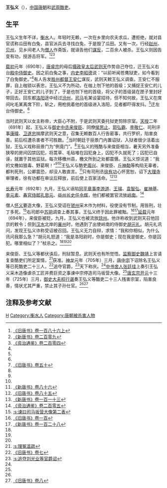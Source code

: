 {{Infobox Biography
| subject_name   = 王弘義
| image_name     = 
| image_size     = 
| image_caption  =
| date_of_birth  = 7世纪
| place_of_birth = [[唐朝|唐朝]]
| date_of_death  = 694年
| place_of_death = [[武周|武周]]
| occupation     = [[唐朝|唐朝]]、[[武周|武周]]官员
}}

'''王弘义'''（{{bd|7世纪||694年|catIdx=W}}），[[中国|中国]][[唐朝|唐朝]]和[[武周|武周]][[酷吏|酷吏]]。

== 生平 ==
王弘义生年不详，[[衡水|衡水]]人。年轻时无赖，一次在乡里向农夫求瓜，遭拒绝，就对县官谎称瓜田有白兔，县官派兵去寻找白兔，于是毁了瓜田。又有一次，行经[[赵州|赵州]]、[[贝州|贝州]]，见乡间老人为[[僧人|僧人]]作斋饭，就诬告他们[[谋反|谋反]]，二百余人被杀。王弘义则因告变有功，授游击将军。<ref name=BT186>[[:s:旧唐书/卷186上|《旧唐书》卷一百八十六上]]</ref><ref name=NBT209>[[:s:新唐书/卷209|《新唐书》卷二百零九]]</ref><ref name=ZZTJ204>[[:s:资治通鉴/卷204|《资治通鉴》卷二百零四]]</ref>

[[载初_(唐朝)|载初]]元年（690年），[[唐睿宗|唐睿宗]]的母后[[摄政|摄政]][[皇太后|皇太后]][[武则天|武则天]]作势自己夺位，迁王弘义右台[[殿中侍御史|殿中侍御史]]。因之前白兔之事，[[内史|内史]][[李昭德|李昭德]]说：“以前听闻苍鹰狱吏，如今看到了白兔御史。”<ref name=NBT209/>有人告发[[胜州|胜州]][[都督|都督]][[王安仁|王安仁]]谋反，武则天敕王弘义调查。王安仁不服罪，自上枷锁以表忠，王弘义不为所动，在枷上刎下他的首级；又捕捉王安仁的儿子，正好王安仁的儿子到了，于是也刎下他的首级，将父子的首级装在匣子里封好带回去。回东都[[洛阳|洛阳]]途中经过[[汾州|汾州]]，[[司马|司马]]毛某设宴招待，但不知何故，王弘义在席间叱毛某离席下阶，斩之，用枪挑着他的首级进入洛阳，见者都吓得发抖。<ref name=ZZTJ204/>迁左台侍御史。<ref name=BT186/>

当时武则天以女主称帝，大臣心不附，于是武则天委托狱吏剪除宗室。[[天授_(武周)|天授]]二年（691年）起，王弘义与[[御史中丞|御史中丞]][[来俊臣|来俊臣]]、同僚[[侯思止|侯思止]]、[[郭弘霸|郭弘霸]]、[[李敬仁|李敬仁]]、司刑评事[[康暐|康暐]]、[[卫遂忠|卫遂忠]]揣摩武则天之意，召集无赖数百人行告密事，共行罗织，陷害良善。前后枉遭杀害者不可胜数。<ref name=BT50>[[:s:旧唐书/卷50|《旧唐书》卷五十]]</ref>当时朝廷于丽景门内置诏狱，入狱者很少活着出狱，王弘义戏称丽景门为“例竟门”。<ref name=ZZTJ204/>王弘义的残酷与来俊臣相当，暑天另外准备狭窄的房间囚禁囚犯，将蒿草、毛毡堆在囚犯身上，囚犯不久就死了；囚犯已自诬，就置于其他监狱。每次移檄州县，檄文所到之处都震慑。王弘义惊诧道：“我的文檄如狼毒、野葛啊！”<ref name=BT186/><ref name=NBT209/>王弘义与酷吏[[周兴_(唐朝)|周兴]]、来俊臣、[[丘神勣|丘神勣]]等构陷无辜者，都判死刑，公卿震恐，却没人敢直言。<ref>[[:s:新唐书/卷86|《新唐书》卷八十六]]</ref>只有司刑丞[[徐有功|徐有功]]心怀宽恕，诏下[[大理寺|大理寺]]审理者，徐有功都在审议后释放，前后使上百家活命。<ref>[[:s:旧唐书/卷85|《旧唐书》卷八十五]]</ref><ref>[[:s:新唐书/卷113|《新唐书》卷一百一十三]]</ref>

[[长寿_(武周)|长寿]]元年（692年）九月，王弘义诬陷[[同平章事|同平章事]][[李游道|李游道]]、[[王璿_(唐朝)|王璿]]、[[袁智弘|袁智弘]]、[[崔神基|崔神基]]、[[李元素_(亳州)|李元素]]、[[春官侍郎|春官侍郎]][[孔思元|孔思元]]、[[益州|益州]][[长史|长史]][[任令辉|任令辉]]，他们都被罢官流放[[岭南|岭南]]。<ref name=ZZTJ205>[[:s:资治通鉴/卷205|《资治通鉴》卷二百零五]]</ref>

僧人[[怀义|怀义]]要造大像，王弘义受诏在[[虢州|虢州]]采木作为材料，役使没有节制，用笞刑，壮丁多死。<ref name=ZTG>[[:s:谏曰司马坂营大像第二表|:s:谏曰司马坂营大像第二表]]</ref>右司郎中[[苏珦|苏珦]]调查上奏其事，王弘义终于因此罪被黜。<ref>[[:s:旧唐书/卷100|《旧唐书》卷一百]]</ref><ref>[[:s:新唐书/卷128|《新唐书》卷一百二十八]]</ref>[[延载|延载]]元年（694年），来俊臣被贬，九月，王弘义也被流放[[琼州|琼州]]。他诈称收到武则天召他回京的敕令；但到[[汉水|汉水]]北岸的[[襄州|襄州]]时，他遇到了出使岭南的侍御史[[胡元礼|胡元礼]]。胡元礼讯问，发现王弘义诈称受诏被召回。王弘义无力自辩，求情：“我和你相似，为什么讯问我那么急？”胡元礼怒道：“我是洛阳尉时，你是御史；现在我是御史，你是囚犯。哪里相似了？”杖杀之。<ref name=BT186/><ref name=NBT209/><ref name=ZZTJ205/>

来俊臣、王弘义等都伏诛后，刑狱暂息。武则天也有所觉悟。[[监察御史|监察御史]][[魏靖|魏靖]]上言请复查酷吏们所定案情，<ref>[[:s:理冤滥疏|:s:理冤滥疏]]</ref>获准。[[神龙|神龙]]元年（705年）三月，[[唐中宗|唐中宗]]下诏除名王弘义等已死酷吏二十三人，<ref>[[:s:旧唐书/卷7|《旧唐书》卷七]]</ref>追夺官爵，<ref>[[:s:追夺刘光业等官爵诏|:s:追夺刘光业等官爵诏]]</ref>天下称庆。<ref name=BT50/>[[中书舍人|中书舍人]][[张廷珪|张廷珪]]上奏引王弘义采木造像虐杀工匠并费巨资之事谏中宗停造司马坂营大像。<ref name=ZTG/>[[唐玄宗|唐玄宗]][[开元|开元]]十三年（725年）三月，[[御史大夫|御史大夫]][[程行谌|程行谌]]奏王弘义等酷吏二十三人残害宗室，陷害良善，情状尤其严重，禁止其子孙仕官。<ref name=BT186/><ref>[[:s:旧唐书/卷8|《旧唐书》卷八]]</ref>

== 注释及参考文献 ==
{{reflist}}

{{DEFAULTSORT:W}}
[[Category:王姓|H]]
[[Category:衡水人|Category:衡水人]]
[[Category:唐朝被杀害人物|Category:唐朝被杀害人物]]